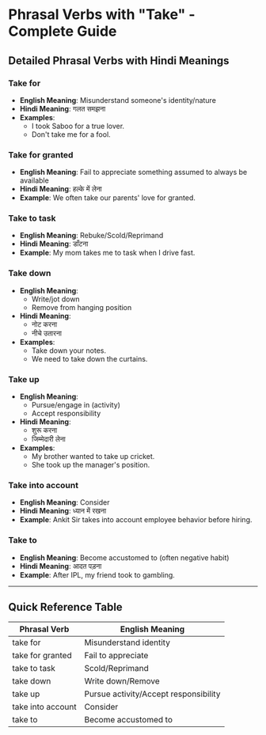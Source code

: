 # Phrasal Verbs with "Take" - Complete Guide

## Detailed Phrasal Verbs with Hindi Meanings

### Take for
- **English Meaning**: Misunderstand someone's identity/nature
- **Hindi Meaning**: गलत समझना
- **Examples**:
  - I took Saboo for a true lover.
  - Don't take me for a fool.

### Take for granted
- **English Meaning**: Fail to appreciate something assumed to always be available
- **Hindi Meaning**: हल्के में लेना
- **Example**: We often take our parents' love for granted.

### Take to task
- **English Meaning**: Rebuke/Scold/Reprimand
- **Hindi Meaning**: डाँटना
- **Example**: My mom takes me to task when I drive fast.

### Take down
- **English Meaning**:
  - Write/jot down
  - Remove from hanging position
- **Hindi Meaning**:
  - नोट करना
  - नीचे उतारना
- **Examples**:
  - Take down your notes.
  - We need to take down the curtains.

### Take up
- **English Meaning**:
  - Pursue/engage in (activity)
  - Accept responsibility
- **Hindi Meaning**:
  - शुरू करना
  - जिम्मेदारी लेना
- **Examples**:
  - My brother wanted to take up cricket.
  - She took up the manager's position.

### Take into account
- **English Meaning**: Consider
- **Hindi Meaning**: ध्यान में रखना
- **Example**: Ankit Sir takes into account employee behavior before hiring.

### Take to
- **English Meaning**: Become accustomed to (often negative habit)
- **Hindi Meaning**: आदत पड़ना
- **Example**: After IPL, my friend took to gambling.

---

## Quick Reference Table

| Phrasal Verb        | English Meaning                          |
|---------------------|------------------------------------------|
| take for            | Misunderstand identity                  |
| take for granted    | Fail to appreciate                      |
| take to task        | Scold/Reprimand                        |
| take down           | Write down/Remove                      |
| take up             | Pursue activity/Accept responsibility  |
| take into account   | Consider                               |
| take to             | Become accustomed to                   |
